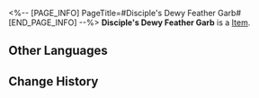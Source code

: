 <%-- [PAGE_INFO]
PageTitle=#Disciple's Dewy Feather Garb#
[END_PAGE_INFO] --%>
{{Item Infobox
|id          = 31133
|image       = Item Disciple's Dewy Feather Garb.png
|type        = 
|invCategory = Relics
|rarity      = 2
|effect      = 
|description = A feather garb made according to old scrolls. Its owner was either a demon reviled in the pages of history or a savior of humanity.
|source1     = [[Cavern of Corrosion: Alchemy Commission]]
}}
'''Disciple's Dewy Feather Garb''' is a [[Item]].

==Other Languages==
{{Other Languages
|en   = Disciple's Dewy Feather Garb
|zhs  = 莳者的承露羽衣
|zht  = 蒔者的承露羽衣
|ja   = 蒔者の露払いの羽衣
|ko   = 제자의 이슬받이 날개옷
|es   = Traje de plumas de la discípula
|fr   = Manteau de plumes de Disciple couvert de rosée
|ru   = Перьевая накидка ученика
|th   = Disciple's Dewy Feather Garb
|vi   = Áo Lông Vũ Thừa Lộ Của Môn Đồ
|de   = Taubedecktes Federkleid der Jüngerin
|id   = Disciple's Dewy Feather Garb
|pt   = Traje de Penas Viçoso da Discípula
}}

==Change History==
{{Change History|2.0}}
